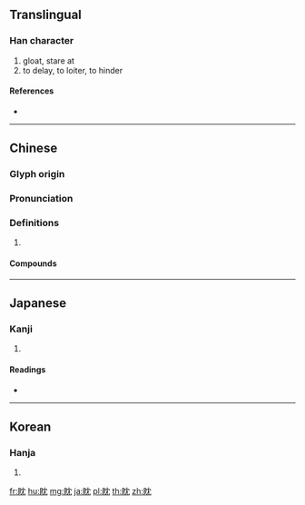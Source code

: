 {{character info/new}}
==Translingual==

===Han character===
{{Han char|rn=109|rad=目|as=04|sn=9|four=64012|canj=BULBU}}

# gloat, stare at
# to delay, to loiter, to hinder

====References====
* {{Han ref|kx=0802.180|dkj=23189|dj=1218.190|hdz=42477.130|uh=7708|ud=30472|bh=CFE0|bd=53216}}

----

==Chinese==
{{zh-forms}}

===Glyph origin===
{{Han etym}}

===Pronunciation===
{{zh-pron
|m=dān
|c=daam1
|mc=y
|oc=y
|cat=
}}

===Definitions===
{{zh-hanzi}}

# {{rfdef|zh}}

====Compounds====
{{zh-der|眈眈|虎視眈眈}}

----

==Japanese==

===Kanji===
{{ja-kanji|grade=|rs=目04}}

# {{defn|lang=ja|sort=目04}}

====Readings====
* {{ja-readings|on=[[たん]] (tan)|kun=[[にらむ]] (niramu)|nanori=}}

----

==Korean==

===Hanja===
{{ko-hanja|hangeul=탐|eumhun=|rv=tam|mr=t'am|y=tham}}

# {{defn|lang=ko|sort=目04}}

[[fr:眈]]
[[hu:眈]]
[[mg:眈]]
[[ja:眈]]
[[pl:眈]]
[[th:眈]]
[[zh:眈]]